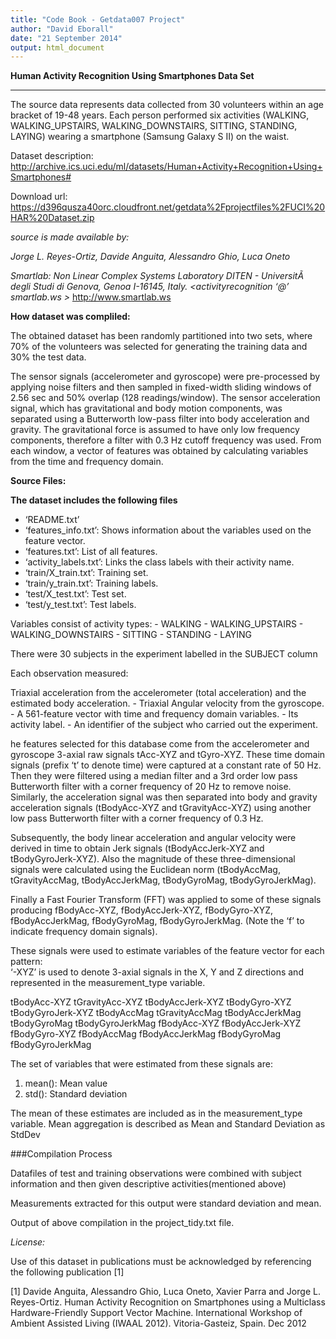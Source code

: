 ```yaml
---
title: "Code Book - Getdata007 Project"
author: "David Eborall"
date: "21 September 2014"
output: html_document
---
```




**Human Activity Recognition Using Smartphones Data Set**

****

The source data represents data collected from 30 volunteers within an age bracket of 19-48 years. Each person performed six activities (WALKING, WALKING_UPSTAIRS, WALKING_DOWNSTAIRS, SITTING, STANDING, LAYING) wearing a smartphone (Samsung Galaxy S II) on the waist.

Dataset description: <http://archive.ics.uci.edu/ml/datasets/Human+Activity+Recognition+Using+Smartphones#>

Download url: <https://d396qusza40orc.cloudfront.net/getdata%2Fprojectfiles%2FUCI%20HAR%20Dataset.zip>

_source is made available by:_

_Jorge L. Reyes-Ortiz, Davide Anguita, Alessandro Ghio, Luca Oneto_

_Smartlab: Non Linear Complex Systems Laboratory_
_DITEN - UniversitÃ  degli Studi di Genova, Genoa I-16145, Italy._
_<activityrecognition '@' smartlab.ws >_
<http://www.smartlab.ws>

**How dataset was compliled:**

The obtained dataset has been randomly partitioned into two sets, where 70% of the volunteers was selected for generating the training data and 30% the test data. 

The sensor signals (accelerometer and gyroscope) were pre-processed by applying noise filters and then sampled in fixed-width sliding windows of 2.56 sec and 50% overlap (128 readings/window). The sensor acceleration signal, which has gravitational and body motion components, was separated using a Butterworth low-pass filter into body acceleration and gravity. The gravitational force is assumed to have only low frequency components, therefore a filter with 0.3 Hz cutoff frequency was used. From each window, a vector of features was obtained by calculating variables from the time and frequency domain. 


**Source Files:**

**The dataset includes the following files**


- 'README.txt'
- 'features_info.txt': Shows information about the variables used on the feature vector.
- 'features.txt': List of all features.
- 'activity_labels.txt': Links the class labels with their activity name.
- 'train/X_train.txt': Training set.
- 'train/y_train.txt': Training labels.
- 'test/X_test.txt': Test set.
- 'test/y_test.txt': Test labels.


Variables consist of activity types:
- WALKING
- WALKING_UPSTAIRS
- WALKING_DOWNSTAIRS
- SITTING
- STANDING
- LAYING

There were 30 subjects in the experiment labelled in the SUBJECT column

Each observation measured:

 Triaxial acceleration from the accelerometer (total acceleration) and the estimated body acceleration.
- Triaxial Angular velocity from the gyroscope. 
- A 561-feature vector with time and frequency domain variables. 
- Its activity label. 
- An identifier of the subject who carried out the experiment.

he features selected for this database come from the accelerometer and gyroscope 3-axial raw signals tAcc-XYZ and tGyro-XYZ. These time domain signals (prefix 't' to denote time) were captured at a constant rate of 50 Hz. Then they were filtered using a median filter and a 3rd order low pass Butterworth filter with a corner frequency of 20 Hz to remove noise. Similarly, the acceleration signal was then separated into body and gravity acceleration signals (tBodyAcc-XYZ and tGravityAcc-XYZ) using another low pass Butterworth filter with a corner frequency of 0.3 Hz. 

Subsequently, the body linear acceleration and angular velocity were derived in time to obtain Jerk signals (tBodyAccJerk-XYZ and tBodyGyroJerk-XYZ). Also the magnitude of these three-dimensional signals were calculated using the Euclidean norm (tBodyAccMag, tGravityAccMag, tBodyAccJerkMag, tBodyGyroMag, tBodyGyroJerkMag). 

Finally a Fast Fourier Transform (FFT) was applied to some of these signals producing fBodyAcc-XYZ, fBodyAccJerk-XYZ, fBodyGyro-XYZ, fBodyAccJerkMag, fBodyGyroMag, fBodyGyroJerkMag. (Note the 'f' to indicate frequency domain signals). 

These signals were used to estimate variables of the feature vector for each pattern:  
'-XYZ' is used to denote 3-axial signals in the X, Y and Z directions and represented in the measurement_type variable. 

tBodyAcc-XYZ
tGravityAcc-XYZ
tBodyAccJerk-XYZ
tBodyGyro-XYZ
tBodyGyroJerk-XYZ
tBodyAccMag
tGravityAccMag
tBodyAccJerkMag
tBodyGyroMag
tBodyGyroJerkMag
fBodyAcc-XYZ
fBodyAccJerk-XYZ
fBodyGyro-XYZ
fBodyAccMag
fBodyAccJerkMag
fBodyGyroMag
fBodyGyroJerkMag

The set of variables that were estimated from these signals are: 

1. mean(): Mean value
2. std(): Standard deviation

The mean of these estimates are included as in the measurement_type variable. Mean aggregation is described as Mean and Standard Deviation as StdDev

###Compilation Process

Datafiles of test and training observations were combined with subject information and then given descriptive activities(mentioned above)

Measurements extracted for this output were standard deviation and mean. 

Output of above compilation in the project_tidy.txt file. 



*License:*

Use of this dataset in publications must be acknowledged by referencing the following publication [1] 

[1] Davide Anguita, Alessandro Ghio, Luca Oneto, Xavier Parra and Jorge L. Reyes-Ortiz. Human Activity Recognition on Smartphones using a Multiclass Hardware-Friendly Support Vector Machine. International Workshop of Ambient Assisted Living (IWAAL 2012). Vitoria-Gasteiz, Spain. Dec 2012

